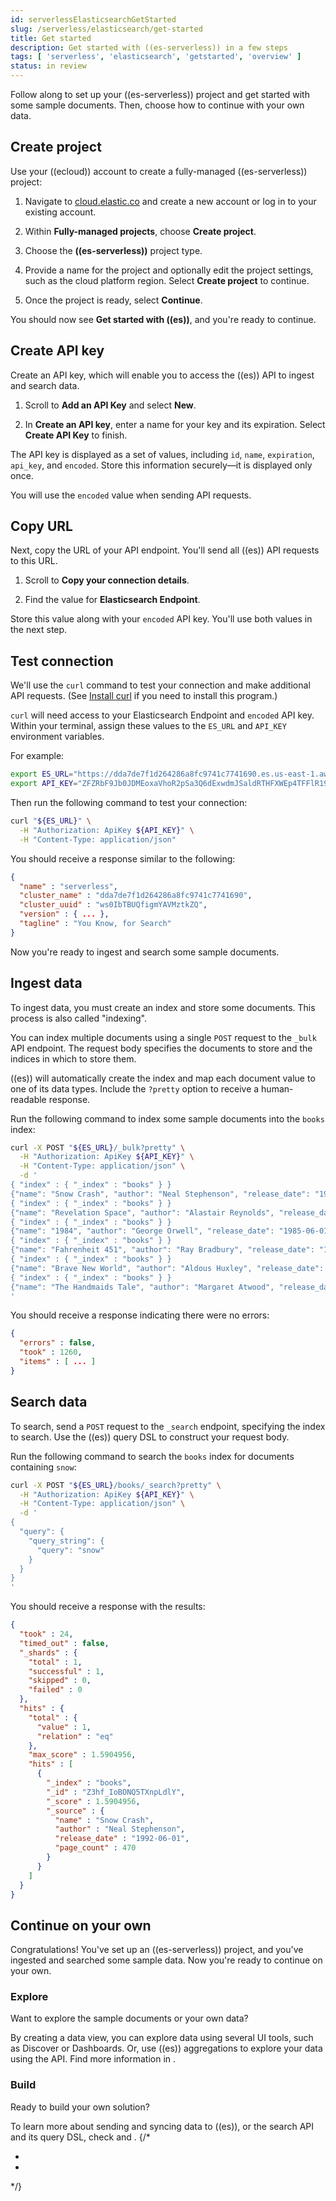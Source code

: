 ```yaml
---
id: serverlessElasticsearchGetStarted
slug: /serverless/elasticsearch/get-started
title: Get started
description: Get started with ((es-serverless)) in a few steps
tags: [ 'serverless', 'elasticsearch', 'getstarted', 'overview' ]
status: in review
---
```


<DocBadge template="technical preview" />
Follow along to set up your ((es-serverless)) project and get started with some sample documents.
Then, choose how to continue with your own data.

## Create project

Use your ((ecloud)) account to create a fully-managed ((es-serverless)) project:

1. Navigate to [cloud.elastic.co](((ess-console))) and create a new account or log in to your existing account.

1. Within **Fully-managed projects**, choose **Create project**.

1. Choose the **((es-serverless))** project type.

1. Provide a name for the project and optionally edit the project settings, such as the cloud platform region.
   Select **Create project** to continue.

1. Once the project is ready, select **Continue**.

You should now see **Get started with ((es))**, and you're ready to continue.

## Create API key

Create an API key, which will enable you to access the ((es)) API to ingest and search data.

1. Scroll to **Add an API Key** and select **New**.

1. In **Create an API key**, enter a name for your key and its expiration.
   Select **Create API Key** to finish.

The API key is displayed as a set of values, including `id`, `name`, `expiration`, `api_key`, and `encoded`.
Store this information securely—it is displayed only once.

You will use the `encoded` value when sending API requests.

## Copy URL

Next, copy the URL of your API endpoint.
You'll send all ((es)) API requests to this URL.

1. Scroll to **Copy your connection details**.

1. Find the value for **Elasticsearch Endpoint**.

Store this value along with your `encoded` API key.
You'll use both values in the next step.

## Test connection

We'll use the `curl` command to test your connection and make additional API requests.
(See [Install curl](https://everything.curl.dev/get) if you need to install this program.)

`curl` will need access to your Elasticsearch Endpoint and `encoded` API key.
Within your terminal, assign these values to the `ES_URL` and `API_KEY` environment variables.

For example:

```bash
export ES_URL="https://dda7de7f1d264286a8fc9741c7741690.es.us-east-1.aws.elastic.cloud:443"
export API_KEY="ZFZRbF9Jb0JDMEoxaVhoR2pSa3Q6dExwdmJSaldRTHFXWEp4TFFlR19Hdw=="
```

Then run the following command to test your connection:

```bash
curl "${ES_URL}" \
  -H "Authorization: ApiKey ${API_KEY}" \
  -H "Content-Type: application/json"
```

You should receive a response similar to the following:

```json
{
  "name" : "serverless",
  "cluster_name" : "dda7de7f1d264286a8fc9741c7741690",
  "cluster_uuid" : "ws0IbTBUQfigmYAVMztkZQ",
  "version" : { ... },
  "tagline" : "You Know, for Search"
}
```

Now you're ready to ingest and search some sample documents.

## Ingest data

To ingest data, you must create an index and store some documents.
This process is also called "indexing".

You can index multiple documents using a single `POST` request to the `_bulk` API endpoint.
The request body specifies the documents to store and the indices in which to store them.

((es)) will automatically create the index and map each document value to one of its data types.
Include the `?pretty` option to receive a human-readable response.

Run the following command to index some sample documents into the `books` index:

```bash
curl -X POST "${ES_URL}/_bulk?pretty" \
  -H "Authorization: ApiKey ${API_KEY}" \
  -H "Content-Type: application/json" \
  -d '
{ "index" : { "_index" : "books" } }
{"name": "Snow Crash", "author": "Neal Stephenson", "release_date": "1992-06-01", "page_count": 470}
{ "index" : { "_index" : "books" } }
{"name": "Revelation Space", "author": "Alastair Reynolds", "release_date": "2000-03-15", "page_count": 585}
{ "index" : { "_index" : "books" } }
{"name": "1984", "author": "George Orwell", "release_date": "1985-06-01", "page_count": 328}
{ "index" : { "_index" : "books" } }
{"name": "Fahrenheit 451", "author": "Ray Bradbury", "release_date": "1953-10-15", "page_count": 227}
{ "index" : { "_index" : "books" } }
{"name": "Brave New World", "author": "Aldous Huxley", "release_date": "1932-06-01", "page_count": 268}
{ "index" : { "_index" : "books" } }
{"name": "The Handmaids Tale", "author": "Margaret Atwood", "release_date": "1985-06-01", "page_count": 311}
'
```

You should receive a response indicating there were no errors:

```json
{
  "errors" : false,
  "took" : 1260,
  "items" : [ ... ]
}
```

## Search data

To search, send a `POST` request to the `_search` endpoint, specifying the index to search.
Use the ((es)) query DSL to construct your request body.

Run the following command to search the `books` index for documents containing `snow`:

```bash
curl -X POST "${ES_URL}/books/_search?pretty" \
  -H "Authorization: ApiKey ${API_KEY}" \
  -H "Content-Type: application/json" \
  -d '
{
  "query": {
    "query_string": {
      "query": "snow"
    }
  }
}
'
```

You should receive a response with the results:

```json
{
  "took" : 24,
  "timed_out" : false,
  "_shards" : {
    "total" : 1,
    "successful" : 1,
    "skipped" : 0,
    "failed" : 0
  },
  "hits" : {
    "total" : {
      "value" : 1,
      "relation" : "eq"
    },
    "max_score" : 1.5904956,
    "hits" : [
      {
        "_index" : "books",
        "_id" : "Z3hf_IoBONQ5TXnpLdlY",
        "_score" : 1.5904956,
        "_source" : {
          "name" : "Snow Crash",
          "author" : "Neal Stephenson",
          "release_date" : "1992-06-01",
          "page_count" : 470
        }
      }
    ]
  }
}
```

## Continue on your own

Congratulations!
You've set up an ((es-serverless)) project, and you've ingested and searched some sample data.
Now you're ready to continue on your own.

### Explore

Want to explore the sample documents or your own data?

By creating a data view, you can explore data using several UI tools, such as Discover or Dashboards. Or, use ((es)) aggregations to explore your data using the API. Find more information in <DocLink id="serverlessElasticsearchExploreYourData" />.

### Build

Ready to build your own solution?

To learn more about sending and syncing data to ((es)), or the search API and its query DSL, check <DocLink id="serverlessElasticsearchIngestYourData" /> and <DocLink id="serverlessElasticsearchHttpApis" />.
{/*
- <DocLink id="serverlessElasticsearchSearchYourData" />
- <DocLink id="serverlessElasticsearchSearchYourDataTheSearchApi" />
*/}

